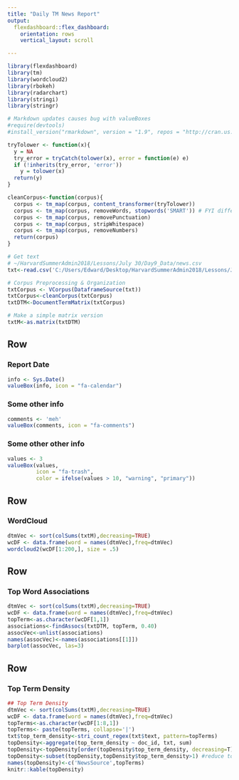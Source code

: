```yaml
---
title: "Daily TM News Report"
output: 
  flexdashboard::flex_dashboard:
    orientation: rows
    vertical_layout: scroll

---
```


```r
library(flexdashboard)
library(tm)
library(wordcloud2)
library(rbokeh)
library(radarchart)
library(stringi)
library(stringr)

# Markdown updates causes bug with valueBoxes
#require(devtools)
#install_version("rmarkdown", version = "1.9", repos = "http://cran.us.r-project.org")

tryTolower <- function(x){
  y = NA
  try_error = tryCatch(tolower(x), error = function(e) e)
  if (!inherits(try_error, 'error'))
    y = tolower(x)
  return(y)
}

cleanCorpus<-function(corpus){
  corpus <- tm_map(corpus, content_transformer(tryTolower))
  corpus <- tm_map(corpus, removeWords, stopwords('SMART')) # FYI different than training
  corpus <- tm_map(corpus, removePunctuation)
  corpus <- tm_map(corpus, stripWhitespace)
  corpus <- tm_map(corpus, removeNumbers)
  return(corpus)
}

# Get text
# ~/HarvardSummerAdmin2018/Lessons/July 30/Day9_Data/news.csv
txt<-read.csv('C:/Users/Edward/Desktop/HarvardSummerAdmin2018/Lessons/July 30/Day9_Data/news.csv', stringsAsFactors = F, encoding = 'UTF-8')

# Corpus Preprocessing & Organization
txtCorpus <- VCorpus(DataframeSource(txt))
txtCorpus<-cleanCorpus(txtCorpus)
txtDTM<-DocumentTermMatrix(txtCorpus)

# Make a simple matrix version
txtM<-as.matrix(txtDTM)
```


Row 
-----------------------------------------------------------------------
### Report Date

```r
info <- Sys.Date()
valueBox(info, icon = "fa-calendar")
```

### Some other info

```r
comments <- 'meh'
valueBox(comments, icon = "fa-comments")
```

### Some other other info

```r
values <- 3
valueBox(values, 
         icon = "fa-trash",
         color = ifelse(values > 10, "warning", "primary"))
```

Row
-----------------------------------------------------------------------

### WordCloud

```r
dtmVec <- sort(colSums(txtM),decreasing=TRUE)
wcDF <- data.frame(word = names(dtmVec),freq=dtmVec)
wordcloud2(wcDF[1:200,], size = .5)
```

Row
-----------------------------------------------------------------------
### Top Word Associations

```r
dtmVec <- sort(colSums(txtM),decreasing=TRUE)
wcDF <- data.frame(word = names(dtmVec),freq=dtmVec)
topTerm<-as.character(wcDF[1,1])
associations<-findAssocs(txtDTM, topTerm, 0.40)
assocVec<-unlist(associations)
names(assocVec)<-names(associations[[1]])
barplot(assocVec, las=3)

```

Row
-----------------------------------------------------------------------

### Top Term Density
```r
## Top Term Density
dtmVec <- sort(colSums(txtM),decreasing=TRUE)
wcDF <- data.frame(word = names(dtmVec),freq=dtmVec)
topTerms<-as.character(wcDF[1:8,1])
topTerms<- paste(topTerms, collapse='|')
txt$top_term_density<-stri_count_regex(txt$text, pattern=topTerms)
topDensity<-aggregate(top_term_density ~ doc_id, txt, sum)
topDensity<-topDensity[order(topDensity$top_term_density, decreasing=T),]
topDensity<-subset(topDensity,topDensity$top_term_density>1) #reduce to 2+ mentions
names(topDensity)<-c('NewsSource',topTerms)
knitr::kable(topDensity)
```